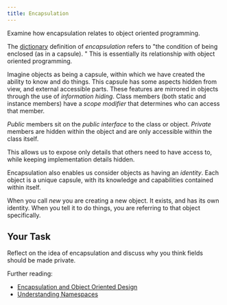 ```yaml
---
title: Encapsulation
---
```


Examine how encapsulation relates to object oriented programming. 

The [dictionary](http://wordnetweb.princeton.edu/perl/webwn) definition of *encapsulation* refers to "the condition of being enclosed (as in a capsule). "  This is essentially its relationship with object oriented programming.  

Imagine objects as being a capsule, within which we have created the ability to know and do things. This capsule has some aspects hidden from view, and  external accessible parts. These features are mirrored in objects through the use of *information hiding*. Class members (both static and instance members) have a *scope modifier* that determines who can access that member. 

*Public* members sit on the *public interface* to the class or object. *Private* members are hidden within the object and are only accessible within the class itself.

This allows us to expose only details that others need to have access to, while keeping implementation details hidden.

Encapsulation also enables us consider objects as having an *identity*. Each object is a unique capsule, with its knowledge and capabilities contained within itself.  

When you call *new* you are creating a new object. It exists, and has its own identity. When you tell it to do things, you are referring to that object specifically. 

## Your Task

Reflect on the idea of encapsulation and discuss why you think fields should be made private. 

Further reading:

- [Encapsulation and Object Oriented Design](https://www.microsoft.com/net/tutorials/csharp/getting-started/encapsulation-oop)
- [Understanding Namespaces](https://www.microsoft.com/net/tutorials/csharp/getting-started/namespaces)